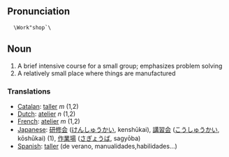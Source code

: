 ==Pronunciation==
   \Work"shop`\

==Noun==

#A brief intensive course for a small group; emphasizes problem solving  
#A relatively small place where things are manufactured

===Translations===
*[[Catalan]]: [[taller]] ''m'' (1,2)
*[[Dutch]]: [[atelier]] ''n'' (1,2)
*[[French]]: [[atelier]] ''m'' (1,2)
*[[Japanese]]: [[研修会]] ([[けんしゅうかい]], kenshūkai), [[講習会]] ([[こうしゅうかい]], kōshūkai) (1), [[作業場]] ([[さぎょうば]], sagyōba)
*[[Spanish]]: [[taller]] (de verano, manualidades,habilidades...)